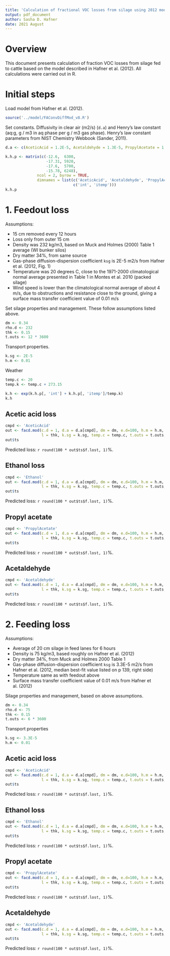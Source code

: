```yaml
---
title: 'Calculation of fractional VOC losses from silage using 2012 model'
output: pdf_document
author: Sasha D. Hafner
date: 2021 August
---
```


# Overview
This document presents calculation of fraction VOC losses from silage fed to cattle based on the model described in Hafner et al. (2012). 
All calculations were carried out in R.

# Initial steps
Load model from Hafner et al. (2012).
```r
source('../model/FAConvDiffMod_v8.R')
```

Set constants.
Diffusivity in clear air (m2/s) (`d.a`) and Henry's law constant (aq:g, g / m3 in aq phase per g / m3 gas phase).
Henry's law constant parameters from NIST Chemistry Webbook (Sander, 2011). 
```r
d.a <- c(AceticAcid = 1.2E-5, Acetaldehyde = 1.3E-5, PropylAcetate = 1.3E-5, Ethanol = 1.2E-5) 

k.h.p <- matrix(c(-12.6,  6300,
                  -17.31, 5920,
                  -17.6,  5700,
                  -15.78, 6248),
              ncol = 2, byrow = TRUE, 
              dimnames = list(c('AceticAcid', 'Acetaldehyde', 'PropylAcetate', 'Ethanol'), 
                              c('int', 'itemp')))
k.h.p
```

# 1. Feedout loss
Assumptions:

* 15 cm removed every 12 hours
* Loss only from outer 15 cm
* Density was 232 kg/m3, based on Muck and Holmes (2000) Table 1 average (WI bunker silos)
* Dry matter 34%, from same source
* Gas-phase diffusion-dispersion coefficient `ksg` is 2E-5 m2/s from Hafner et al. (2012, Fig. 1)
* Temperature was 20 degrees C, close to the 1971-2000 climatological normal average presented in Table 1 in Montes et al. 2010 (packed silage)
* Wind speed is lower than the climatological normal average of about 4 m/s, due to obstructions and resistance close to the ground, giving a surface mass transfer coefficient value of 0.01 m/s

Set silage properties and management.
These follow assumptions listed above.
```r
dm <- 0.34
rho.d <- 232
thk <- 0.15
t.outs <- 12 * 3600
```

Transport properties.
```r
k.sg <- 2E-5
h.m <- 0.01
```

Weather

```r
temp.c <- 20
temp.k <- temp.c + 273.15
```

```r
k.h <- exp(k.h.p[, 'int'] + k.h.p[, 'itemp']/temp.k)
k.h
```


## Acetic acid loss
```r
cmpd <- 'AceticAcid'
out <- facd.mod(c.d = 1, d.a = d.a[cmpd], dm = dm, e.d=100, h.m = h.m, k.h = k.h[cmpd],
                l = thk, k.sg = k.sg, temp.c = temp.c, t.outs = t.outs, rho.d = rho.d)
out$ts
```

Predicted loss: `r round(100 * out$ts$f.lost, 1)`%.

## Ethanol loss
```r
cmpd <- 'Ethanol'
out <- facd.mod(c.d = 1, d.a = d.a[cmpd], dm = dm, e.d=100, h.m = h.m, k.h = k.h[cmpd],
                l = thk, k.sg = k.sg, temp.c = temp.c, t.outs = t.outs, rho.d = rho.d)
out$ts
```

Predicted loss: `r round(100 * out$ts$f.lost, 1)`%.

## Propyl acetate
```r
cmpd <- 'PropylAcetate'
out <- facd.mod(c.d = 1, d.a = d.a[cmpd], dm = dm, e.d=100, h.m = h.m, k.h = k.h[cmpd],
                l = thk, k.sg = k.sg, temp.c = temp.c, t.outs = t.outs, rho.d = rho.d)
out$ts
```

Predicted loss: `r round(100 * out$ts$f.lost, 1)`%.

## Acetaldehyde
```r
cmpd <- 'Acetaldehyde'
out <- facd.mod(c.d = 1, d.a = d.a[cmpd], dm = dm, e.d=100, h.m = h.m, k.h = k.h[cmpd],
                l = thk, k.sg = k.sg, temp.c = temp.c, t.outs = t.outs, rho.d = rho.d)
out$ts
```
Predicted loss: `r round(100 * out$ts$f.lost, 1)`%.

# 2. Feeding loss
Assumptions:

* Average of 20 cm silage in feed lanes for 6 hours
* Density is 75 kg/m3, based roughly on Hafner et al. (2012)
* Dry matter 34%, from Muck and Holmes 2000 Table 1
* Gas-phase diffusion-dispersion coefficient `ksg` is 3.3E-5 m2/s from Hafner et al. (2012, median best-fit value listed on p 139, right side)
* Temperature same as with feedout above
* Surface mass transfer coefficient value of 0.01 m/s from Hafner et al. (2012)

Silage properties and management, based on above assumptions.
```r
dm <- 0.34
rho.d <- 75
thk <- 0.15
t.outs <- 6 * 3600
```

Transport properties
```r
k.sg <- 3.3E-5
h.m <- 0.01
```

## Acetic acid loss
```r
cmpd <- 'AceticAcid'
out <- facd.mod(c.d = 1, d.a = d.a[cmpd], dm = dm, e.d=100, h.m = h.m, k.h = k.h[cmpd],
                l = thk, k.sg = k.sg, temp.c = temp.c, t.outs = t.outs, rho.d = rho.d)
out$ts
```

Predicted loss: `r round(100 * out$ts$f.lost, 1)`%.


## Ethanol loss
```r
cmpd <- 'Ethanol'
out <- facd.mod(c.d = 1, d.a = d.a[cmpd], dm = dm, e.d=100, h.m = h.m, k.h = k.h[cmpd],
                l = thk, k.sg = k.sg, temp.c = temp.c, t.outs = t.outs, rho.d = rho.d)
out$ts
```

Predicted loss: `r round(100 * out$ts$f.lost, 1)`%.

## Propyl acetate
```r
cmpd <- 'PropylAcetate'
out <- facd.mod(c.d = 1, d.a = d.a[cmpd], dm = dm, e.d=100, h.m = h.m, k.h = k.h[cmpd],
                l = thk, k.sg = k.sg, temp.c = temp.c, t.outs = t.outs, rho.d = rho.d)
out$ts
```

Predicted loss: `r round(100 * out$ts$f.lost, 1)`%.

## Acetaldehyde
```r
cmpd <- 'Acetaldehyde'
out <- facd.mod(c.d = 1, d.a = d.a[cmpd], dm = dm, e.d=100, h.m = h.m, k.h = k.h[cmpd],
                l = thk, k.sg = k.sg, temp.c = temp.c, t.outs = t.outs, rho.d = rho.d)
out$ts
```
Predicted loss: `r round(100 * out$ts$f.lost, 1)`%.
